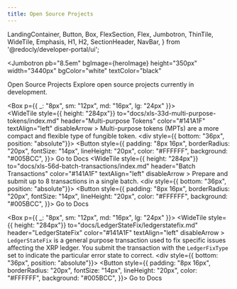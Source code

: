 ```yaml
---
title: Open Source Projects
---
```


  LandingContainer,
  Button,
  Box,
  FlexSection,
  Flex,
  Jumbotron,
  ThinTile,
  WideTile,
  Emphasis,
  H1,
  H2,
  SectionHeader,
  NavBar,
} from '@redocly/developer-portal/ui';



<Jumbotron 
  pb="8.5em"
  bgImage={heroImage}
  height="350px"
  width="3440px"
  bgColor="white"
  textColor="black"
>

  <NavBar location={props.location} standalone={false} />
  <Header1>Open Source Projects</Header1>
  <Header2>Explore open source projects currently in development.</Header2>
</Jumbotron>

<Box p={{ _: "8px", sm: "12px", md: "16px", lg: "24px" }}>
  <FlexSection justifyContent="space-around" flexWrap="wrap">  
     <WideTile 
      style={{ height: "284px"}}
      to="docs/xls-33d-multi-purpose-tokens/index.md"
      header="Multi-purpose Tokens"
      color="#141A1F"
      textAlign="left"
      disableArrow
    >
      <TileText>
        Multi-purpose tokens (MPTs) are a more compact and flexible type of fungible token.
      </TileText>
      <div style={{ bottom: "36px", position: "absolute"}}>
        <Button  style={{
            padding: "8px 16px",
            borderRadius: "20px",
            fontSize: "14px",
            lineHeight: "20px",
            color: "#FFFFFF",
            background: "#005BCC",
          }}>
          Go to Docs
        </Button>
      </div>
    </WideTile>
     <WideTile 
      style={{ height: "284px"}}
      to="docs/xls-56d-batch-transactions/index.md"
      header="Batch Transactions"
      color="#141A1F"
      textAlign="left"
      disableArrow
    >
      <TileText>
        Prepare and submit up to 8 transactions in a single batch.
      </TileText>
      <div style={{ bottom: "36px", position: "absolute"}}>
        <Button  style={{
            padding: "8px 16px",
            borderRadius: "20px",
            fontSize: "14px",
            lineHeight: "20px",
            color: "#FFFFFF",
            background: "#005BCC",
          }}>
          Go to Docs
        </Button>
      </div>
    </WideTile> 
  </FlexSection>

</Box>

<Box p={{ _: "8px", sm: "12px", md: "16px", lg: "24px" }}>
  <FlexSection justifyContent="space-around" flexWrap="wrap">
    <WideTile 
      style={{ height: "284px"}}
      to="docs/LedgerStateFix/ledgerstatefix.md"
      header="LedgerStateFix"
      color="#141A1F"
      textAlign="left"
      disableArrow
    >
      <TileText>
        `LedgerStateFix` is a general purpose transaction used to fix specific 
        issues affecting the XRP ledger. You submit the transaction with the 
        `LedgerFixType` set to indicate the particular  error state to correct.
      </TileText>
      <div style={{ bottom: "36px", position: "absolute"}}>
        <Button  style={{
            padding: "8px 16px",
            borderRadius: "20px",
            fontSize: "14px",
            lineHeight: "20px",
            color: "#FFFFFF",
            background: "#005BCC",
          }}>
          Go to Docs
        </Button>
      </div>
    </WideTile>
  </FlexSection>
</Box>
